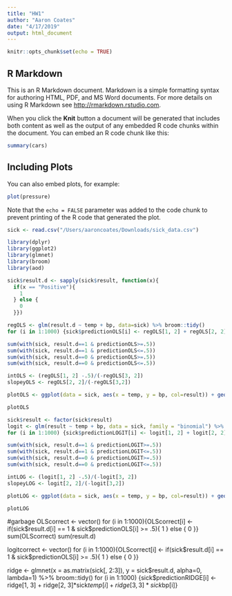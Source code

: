 ```yaml
---
title: "HW1"
author: "Aaron Coates"
date: "4/17/2019"
output: html_document
---
```


```r
knitr::opts_chunk$set(echo = TRUE)
```

## R Markdown

This is an R Markdown document. Markdown is a simple formatting syntax for authoring HTML, PDF, and MS Word documents. For more details on using R Markdown see <http://rmarkdown.rstudio.com>.

When you click the **Knit** button a document will be generated that includes both content as well as the output of any embedded R code chunks within the document. You can embed an R code chunk like this:

```r
summary(cars)
```

## Including Plots

You can also embed plots, for example:

```r
plot(pressure)
```

Note that the `echo = FALSE` parameter was added to the code chunk to prevent printing of the R code that generated the plot.

```r
sick <- read.csv("/Users/aaroncoates/Downloads/sick_data.csv")

library(dplyr)
library(ggplot2)
library(glmnet)
library(broom)
library(aod)
```

```r
sick$result.d <- sapply(sick$result, function(x){
  if(x == "Positive"){
    1
  } else {
    0
  }})
```

```r
regOLS <- glm(result.d ~ temp + bp, data=sick) %>% broom::tidy()
for (i in 1:1000) {sick$predictionOLS[i] <- regOLS[1, 2] + regOLS[2, 2]*sick$temp[i] + regOLS[3,2]*sick$bp[i]}
```

```r
sum(with(sick, result.d==1 & predictionOLS>=.5))
sum(with(sick, result.d==1 & predictionOLS<=.5))
sum(with(sick, result.d==0 & predictionOLS>=.5))
sum(with(sick, result.d==0 & predictionOLS<=.5))
```

```r
intOLS <- (regOLS[1, 2] -.5)/(-regOLS[3, 2]) 
slopeyOLS <- regOLS[2, 2]/(-regOLS[3,2])
```

```r
plotOLS <- ggplot(data = sick, aes(x = temp, y = bp, col=result)) + geom_point() + geom_abline(intercept = intOLS[1, 1], slope = slopeyOLS[1, 1])
```

```r
plotOLS
```

```r
sick$result <- factor(sick$result)
logit <- glm(result ~ temp + bp, data = sick, family = "binomial") %>% broom::tidy()
for (i in 1:1000) {sick$predictionLOGIT[i] <- logit[1, 2] + logit[2, 2]*sick$temp[i] + logit[3,2]*sick$bp[i]}
```

```r
sum(with(sick, result.d==1 & predictionLOGIT>=.5))
sum(with(sick, result.d==1 & predictionLOGIT<=.5))
sum(with(sick, result.d==0 & predictionLOGIT>=.5))
sum(with(sick, result.d==0 & predictionLOGIT<=.5))
```

```r
intLOG <- (logit[1, 2] -.5)/(-logit[3, 2]) 
slopeyLOG <- logit[2, 2]/(-logit[3,2])
```

```r
plotLOG <- ggplot(data = sick, aes(x = temp, y = bp, col=result)) + geom_point() + geom_abline(intercept = intLOG[1, 1], slope = slopeyLOG[1, 1])
```

```r
plotLOG
```




#garbage
OLScorrect <- vector()
for (i in 1:1000){OLScorrect[i] <-  if(sick$result.d[i] == 1 & sick$predictionOLS[i] >= .5){
  1
} else {
  0
}}
sum(OLScorrect)
sum(result.d)
  
logitcorrect <- vector()
for (i in 1:1000){OLScorrect[i] <-  if(sick$result.d[i] == 1 & sick$predictionOLS[i] >= .5){
  1
} else {
  0
}}

ridge <- glmnet(x = as.matrix(sick[, 2:3]), y = sick$result.d, alpha=0, lambda=1) %>% broom::tidy()
for (i in 1:1000) {sick$predictionRIDGE[i] <- ridge[1, 3] + ridge[2, 3]*sick$temp[i] + ridge[3,3]*sick$bp[i]}

